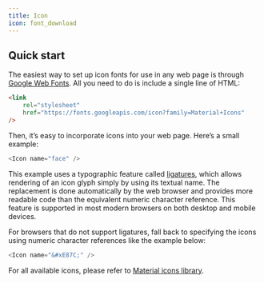 ```yaml
---
title: Icon
icon: font_download
---
```



## Quick start

The easiest way to set up icon fonts for use in any web page is through [Google Web Fonts][1]. All you need to do is include a single line of HTML:

```html
<link
    rel="stylesheet"
    href="https://fonts.googleapis.com/icon?family=Material+Icons"
/>
```

Then, it’s easy to incorporate icons into your web page. Here’s a small example:

<Example>
    <Icon name="face" />
</Example>

```javascript
<Icon name="face" />
```

This example uses a typographic feature called [ligatures][2], which allows rendering of an icon glyph simply by using its textual name. The replacement is done automatically by the web browser and provides more readable code than the equivalent numeric character reference. This feature is supported in most modern browsers on both desktop and mobile devices.

For browsers that do not support ligatures, fall back to specifying the icons using numeric character references like the example below:

<Example>
    <Icon name="&#xE87C;" />
</Example>

```javascript
<Icon name="&#xE87C;" />
```

For all available icons, please refer to [Material icons library][3].

[1]: https://developers.google.com/fonts/
[2]: http://alistapart.com/article/the-era-of-symbol-fonts
[3]: https://material.io/icons/
